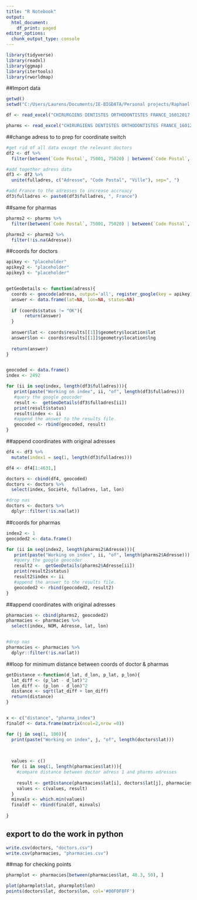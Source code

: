 ---
title: "R Notebook"
output:
  html_document:
    df_print: paged
editor_options:
  chunk_output_type: console
---

```{r eval=FALSE}
library(tidyverse)
library(readxl)
library(ggmap)
library(itertools)
library(rworldmap)
```



##Import data
```{r eval=FALSE}
getwd()
setwd("C:/Users/Laurens/Documents/IE-BIGDATA/Personal projects/Raphael doctors distance")

df <- read_excel("CHIRURGIENS DENTISTES ORTHODONTISTES FRANCE_16012017.xlsx", sheet=2)

pharms <- read_excel("CHIRURGIENS DENTISTES ORTHODONTISTES FRANCE_16012017.xlsx", sheet=4, skip=5)
```

##change adress to to prep for coordinate switch
```{r eval=FALSE}
#get rid of all data except the relevant doctors
df2 <- df %>%
  filter(between(`Code Postal`, 75001, 75020) | between(`Code Postal`, 91000, 95900)) 

#add together adress data
df3 <- df2 %>%
  unite(fulladres, c("Adresse", "Code Postal", "Ville"), sep=", ")

#add France to the adresses to increase accruacy
df3$fulladres <- paste0(df3$fulladres, ", France")
```

##same for pharmas
```{r eval=FALSE}
pharms2 <- pharms %>%
  filter(between(`Code Postal`, 75001, 75020) | between(`Code Postal`, 91000, 95900)) 

pharms2 <- pharms2 %>% 
  filter(!is.na(Adresse))
```


##coords for doctors
```{r eval=FALSE}
apikey <- "placeholder"
apikey2 <- "placeholder"
apikey3 <- "placeholder"


getGeoDetails <- function(adress){
  coords <- geocode(adress, output='all', register_google(key = apikey))
  answer <- data.frame(lat=NA, lon=NA, status=NA)
  
  if (coords$status != "OK"){
       return(answer)
  } 
  
  answer$lat <- coords$results[[1]]$geometry$location$lat
  answer$lon <- coords$results[[1]]$geometry$location$lng
  
  return(answer)
}


geocoded <- data.frame()
index <- 2492

for (ii in seq(index, length(df3$fulladres))){
   print(paste("Working on index", ii, "of", length(df3$fulladres)))
   #query the google geocoder
   result <-  getGeoDetails(df3$fulladres[ii]) 
   print(result$status)     
   result$index <- ii
   #append the answer to the results file.
   geocoded <- rbind(geocoded, result)
}
```

##append coordinates with original adresses
```{r eval=FALSE}
df4 <- df3 %>%
  mutate(index1 = seq(1, length(df3$fulladres)))

df4 <- df4[1:4631,]

doctors <- cbind(df4, geocoded)
doctors <- doctors %>%
  select(index, Société, fulladres, lat, lon)

#drop nas
doctors <- doctors %>%
  dplyr::filter(!is.na(lat))
```


##coords for pharmas
```{r eval=FALSE}
index2 <- 1
geocoded2 <- data.frame()

for (ii in seq(index2, length(pharms2$Adresse))){
   print(paste("Working on index", ii, "of", length(pharms2$Adresse)))
   #query the google geocoder
   result2 <-  getGeoDetails(pharms2$Adresse[ii]) 
   print(result2$status)     
   result2$index <- ii
   #append the answer to the results file.
   geocoded2 <- rbind(geocoded2, result2)
}

```

##append coordinates with original adresses
```{r eval=FALSE}
pharmacies <- cbind(pharms2, geocoded2)
pharmacies <- pharmacies %>%
  select(index, NOM, Adresse, lat, lon)


#drop nas
pharmacies <- pharmacies %>%
  dplyr::filter(!is.na(lat))
```



##loop for minimum distance between coords of doctor & pharmas
```{r eval=FALSE}
getDistance <-function(d_lat, d_lon, p_lat, p_lon){
  lat_diff <- (p_lat - d_lat)^2
  lon_diff <- (p_lon - d_lon)^2
  distance <- sqrt(lat_diff + lon_diff)
  return(distance)
}


x <- c("distance", "pharma_index")
finaldf <- data.frame(matrix(ncol=2,nrow =0))

for (j in seq(1, 100)){
  print(paste("Working on index", j, "of", length(doctors$lat)))

  
  
  values <- c()
  for (i in seq(1, length(pharmacies$lat))){
    #compare distance between doctor adress 1 and pharms adresses
  
    result <- getDistance(pharmacies$lat[i], doctors$lat[j], pharmacies$lon[i], doctors$lon[j])
    values <- c(values, result)
  }
  minvals <- which.min(values)
  finaldf <- rbind(finaldf, minvals)
  
}


```


## export to do the work in python
```{r eval=FALSE}
write.csv(doctors, "doctors.csv")
write.csv(pharmacies, "pharmacies.csv")

```


##map for checking points
```{r eval = FALSE}

pharmplot <- pharmacies[between(pharmacies$lat, 48.3, 50), ]

plot(pharmplot$lat, pharmplot$lon)
points(doctors$lat, doctors$lon, col='#00F0F8FF')
```

